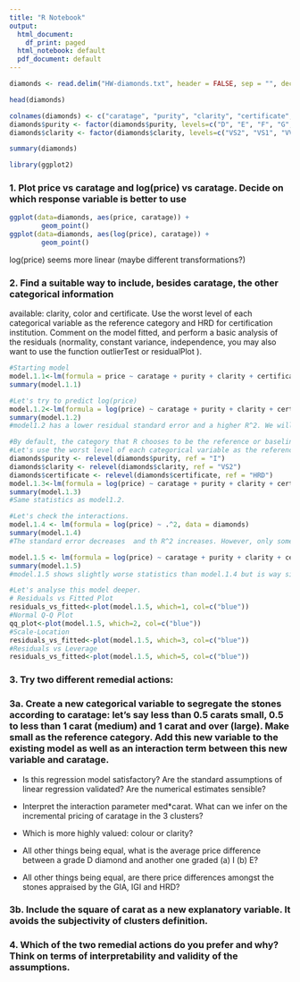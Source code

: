 ```yaml
---
title: "R Notebook"
output:
  html_document:
    df_print: paged
  html_notebook: default
  pdf_document: default
---
```


```r
diamonds <- read.delim("HW-diamonds.txt", header = FALSE, sep = "", dec = ".")
```

```r
head(diamonds)
```


```r
colnames(diamonds) <- c("caratage", "purity", "clarity", "certificate", "price")
diamonds$purity <- factor(diamonds$purity, levels=c("D", "E", "F", "G", "H", "I"))
diamonds$clarity <- factor(diamonds$clarity, levels=c("VS2", "VS1", "VVS2", "VVS1", "IF"))
```

```r
summary(diamonds)
```

```r
library(ggplot2)
```

### 1. Plot price vs caratage and log(price) vs caratage. Decide on which response variable is better to use

```r
ggplot(data=diamonds, aes(price, caratage)) + 
        geom_point()
ggplot(data=diamonds, aes(log(price), caratage)) + 
        geom_point()
```

log(price) seems more linear (maybe different transformations?)

### 2. Find a suitable way to include, besides caratage, the other categorical information
available: clarity, color and certificate. Use the worst level of each categorical variable
as the reference category and HRD for certification institution. Comment on the model
fitted, and perform a basic analysis of the residuals (normality, constant variance,
independence, you may also want to use the function outlierTest or residualPlot ).
```r
#Starting model
model.1.1<-lm(formula = price ~ caratage + purity + clarity + certificate, data = diamonds)
summary(model.1.1)

#Let's try to predict log(price)
model.1.2<-lm(formula = log(price) ~ caratage + purity + clarity + certificate, data = diamonds)
summary(model.1.2)
#model1.2 has a lower residual standard error and a higher R^2. We will predict log(price).

#By default, the category that R chooses to be the reference or baseline, is the first category that appears alphabetically or  numerically (if categories are coded using 0,1,2,...).
#Let's use the worst level of each categorical variable as the reference category and HRD for certification institution.
diamonds$purity <- relevel(diamonds$purity, ref = "I")
diamonds$clarity <- relevel(diamonds$clarity, ref = "VS2")
diamonds$certificate <- relevel(diamonds$certificate, ref = "HRD")
model.1.3<-lm(formula = log(price) ~ caratage + purity + clarity + certificate, data = diamonds)
summary(model.1.3)
#Same statistics as model1.2.

#Let's check the interactions.
model.1.4 <- lm(formula = log(price) ~ .^2, data = diamonds)
summary(model.1.4)
#The standard error decreases  and th R^2 increases. However, only some interactions are relevant. Let's keep only those.

model.1.5 <- lm(formula = log(price) ~ caratage + purity + clarity + certificate + caratage:purity + caratage:clarity + caratage:certificate, data = diamonds)
summary(model.1.5)
#model.1.5 shows slightly worse statistics than model.1.4 but is way simpler.

#Let's analyse this model deeper.
# Residuals vs Fitted Plot
residuals_vs_fitted<-plot(model.1.5, which=1, col=c("blue"))
#Normal Q-Q Plot
qq_plot<-plot(model.1.5, which=2, col=c("blue")) 
#Scale-Location
residuals_vs_fitted<-plot(model.1.5, which=3, col=c("blue"))
#Residuals vs Leverage
residuals_vs_fitted<-plot(model.1.5, which=5, col=c("blue")) 

```



### 3. Try two different remedial actions:

### 3a. Create a new categorical variable to segregate the stones according to caratage: let's say less than 0.5 carats small, 0.5 to less than 1 carat (medium) and 1 carat and over (large). Make small as the reference category. Add this new variable to the existing model as well as an interaction term between this new variable and caratage.


* Is this regression model satisfactory? Are the standard assumptions of linear
regression validated? Are the numerical estimates sensible?

* Interpret the interaction parameter med*carat. What can we infer on the incremental pricing of caratage in the 3 clusters?

* Which is more highly valued: colour or clarity?

* All other things being equal, what is the average price difference between a grade D diamond and another one graded (a) I (b) E?

* All other things being equal, are there price differences amongst the stones appraised by the GIA, IGI and HRD?


### 3b. Include the square of carat as a new explanatory variable. It avoids the subjectivity of clusters definition.


### 4. Which of the two remedial actions do you prefer and why? Think on terms of interpretability and validity of the assumptions.




